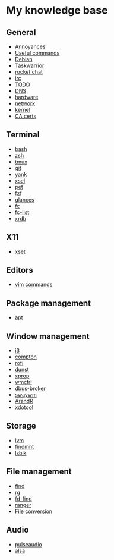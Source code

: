 = My knowledge base =

== General ==

* [[Annoyances]]
* [[Useful commands]]
* [[Debian]]
* [[Taskwarrior]]
* [[rocket.chat]]
* [[irc]]
* [[TODO]]
* [[DNS]]
* [[hardware]]
* [[network]]
* [[kernel]]
* [[CA certs]]

== Terminal ==

* [[bash]]
* [[zsh]]
* [[tmux]]
* [[git]]
* [[yank]]
* [[xsel]]
* [[pet]]
* [[fzf]]
* [[glances]]
* [[fc]]
* [[fc-list]]
* [[xrdb]]

== X11 ==

* [[xset]]

== Editors ==

* [[vim commands]]

== Package management ==

* [[apt]]

== Window management ==

* [[i3]]
* [[compton]]
* [[rofi]]
* [[dunst]]
* [[xprop]]
* [[wmctrl]]
* [[dbus-broker]]
* [[swaywm]]
* [[ArandR]]
* [[xdotool]]

== Storage ==

* [[lvm]]
* [[findmnt]]
* [[lsblk]]

== File management ==

* [[find]]
* [[rg]]
* [[fd-find]]
* [[ranger]]
* [[File conversion]]

== Audio ==

* [[pulseaudio]]
* [[alsa]]
